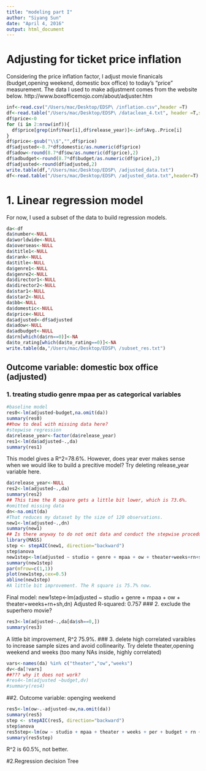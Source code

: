 ```yaml
---
title: "modeling part I"
author: "Siyang Sun"
date: "April 4, 2016"
output: html_document
---
```

# Adjusting for ticket price inflation 
Considering the price inflation factor, I adjust movie finanicals (budget,opening weekend, domestic box office) to today's "price" measurement. 
The data I used to make adjustment comes from the website below.
http://www.boxofficemojo.com/about/adjuster.htm
```r
inf<-read.csv("/Users/mac/Desktop/EDSP\ /inflation.csv",header =T)
df<-read.table("/Users/mac/Desktop/EDSP\ /dataclean_4.txt", header =T,sep="\t")
df$price<-0
for (i in 2:nrow(inf)){
  df$price[grep(inf$Year[i],df$release_year)]<-inf$Avg..Price[i]    
}
df$price<-gsub("\\$","",df$price)
df$adjusted<-8.7*df$domestic/as.numeric(df$price)
df$adow<-round(8.7*df$ow/as.numeric(df$price),2)
df$adbudget<-round(8.7*df$budget/as.numeric(df$price),2)
df$adjusted<-round(df$adjusted,2)
write.table(df,"/Users/mac/Desktop/EDSP\ /adjusted_data.txt")
df<-read.table("/Users/mac/Desktop/EDSP\ /adjusted_data.txt",header=T)
```
# 1. Linear regression model 
For now, I used a subset of the data to build regression models.
```r
da<-df
da$number<-NULL
da$worldwide<-NULL
da$overseas<-NULL
da$title1<-NULL
da$rank<-NULL
da$title<-NULL
da$genre1<-NULL
da$genre2<-NULL  
da$director1<-NULL
da$director2<-NULL
da$star1<-NULL
da$star2<-NULL
da$bb<-NULL
da$domestic<-NULL
da$price<-NULL
da$adjusted<-df$adjusted
da$adow<-NULL
da$adbudget<-NULL
da$rn[which(da$rn==0)]<-NA
da$to_rating[which(da$to_rating==0)]<-NA
write.table(da,"/Users/mac/Desktop/EDSP\ /subset_res.txt")
```
## Outcome variable: domestic box office (adjusted)
### 1. treating studio genre mpaa per as categorical variables
```r
#baseline model
res0<-lm(adjusted~budget,na.omit(da))
summary(res0)
##how to deal with missing data here?
#stepwise regression
da$release_year<-factor(da$release_year)
res1<-lm(da$adjusted~.,da)
summary(res1)
```
This model gives a R^2=78.6%.
However, does year ever makes sense when we would like to build a precitive model?
Try deleting release_year variable here. 
```r
da$release_year<-NULL
res2<-lm(adjusted~.,da)
summary(res2)
## This time the R square gets a little bit lower, which is 73.6%.
#omitted missing data
dn<-na.omit(da)
#That reduces my dataset by the size of 120 observations.
new1<-lm(adjusted~.,dn)
summary(new1)
## Is there anyway to do not omit data and conduct the stepwise procedure? 
library(MASS)
step <- stepAIC(new1, direction="backward")
step$anova
new1step<-lm(adjusted ~ studio + genre + mpaa + ow + theater+weeks+rn+sh,dn)
summary(new1step)
par(mfrow=c(1,1))
plot(new1step,cex=0.5)
abline(new1step)
#A little bit improvement. The R square is 75.7% now. 
```
Final model:
new1step<-lm(adjusted ~ studio + genre + mpaa + ow + theater+weeks+rn+sh,dn)
Adjusted R-squared:  0.757 
### 2. exclude the superhero movie?
```r
res3<-lm(adjusted~.,da[da$sh==0,])
summary(res3)
```
A little bit improvement, R^2 75.9%.
### 3. delete high correlated varaibles to increase sample sizes and avoid collinearity.
Try delete theater,opening weekend and weeks (too many NAs inside, highly correlated)
```r
vars<-names(da) %in% c("theater","ow","weeks")
dv<-da[!vars]
##??? why it does not work?
#res4<-lm(adjusted ~budget,dv)
#summary(res4)
```
##2. Outcome variable: openging weekend 
```r
res5<-lm(ow~.-adjusted-ow,na.omit(da))
summary(res5)
step <- stepAIC(res5, direction="backward")
step$anova
res5step<-lm(ow ~ studio + mpaa + theater + weeks + per + budget + rn + sh,da)
summary(res5step)
```
R^2 is 60.5%, not better.

#2.Regression decision Tree
```r

```

